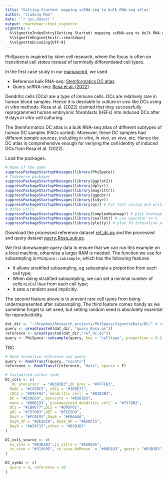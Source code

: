 ```yaml
---
title: "Getting Started: mapping scRNA-seq to bulk RNA-seq atlas"
author: "Jiadong Mao"
date: "`r Sys.Date()`"
output: rmarkdown::html_vignette
vignette: >
  %\VignetteIndexEntry{Getting Started: mapping scRNA-seq to bulk RNA-seq atlas}
  %\VignetteEngine{knitr::rmarkdown}
  %\VignetteEncoding{UTF-8}
---
```


PhiSpace is inspired by stem cell research, where the focus is often on transitional cell *states* 
instead of terminally differentiated cell *types*. 

In the first case study in our [manuscript](https://www.biorxiv.org/content/10.1101/2024.06.19.599787v1), we
used

- Reference bulk RNA-seq: [Stemformatics DC atlas](https://journals.aai.org/jimmunol/article/209/12/2352/237295/The-Human-Dendritic-Cell-Atlas-An-Integrated)
- Query scRNA-seq: [Rosa et al. (2022)](https://www.science.org/doi/10.1126/sciimmunol.abg5539) 

Dendritic cells (DCs) are a type of immune cells. DCs are relatively rare in human blood samples. Hence it is desirable to culture *in vivo* like 
DCs using *in vitro* methods. Rosa et al. (2022) claimed that they successfully reprogrammed human embryonic fibroblasts (HEFs) into induced DCs after 9 days *in vitro* cell culturing. 

The Stemformatics DC atlas is a bulk RNA-seq atlas of different subtypes of human DC samples (FACs sorted). Moreover, these DC samples had different *sample sources*, including *in vitro*, *in vivo*, *ex vivo*, etc. Hence the DC atlas is comprehensive enough for veriying the cell identity of induced DCs from Rosa et al. (2022).

Load the packages.
```r
# Name of the game
suppressPackageStartupMessages(library(PhiSpace))
# Tidyverse packages
suppressPackageStartupMessages(library(ggplot2))
suppressPackageStartupMessages(library(dplyr))
suppressPackageStartupMessages(library(magrittr))
suppressPackageStartupMessages(library(ggpubr))
suppressPackageStartupMessages(library(tidyr))
suppressPackageStartupMessages(library(qs)) # For fast saving and writing R objects
# Other utils
suppressPackageStartupMessages(library(ComplexHeatmap)) # plot heatmap
suppressPackageStartupMessages(library(zeallot)) # use operator %<-%
suppressPackageStartupMessages(library(plotly)) # plot 3d interative plots
```

Download the processed reference dataset [ref_dc.qs](https://www.dropbox.com/scl/fi/w5j9h6ty0zym8buo07qt8/ref_dc.qs?rlkey=pijs0db60vzdr12fevxk5s86h&st=jinploi0&dl=0) and the processed and query dataset [query_Rosa_sub.qs](https://www.dropbox.com/scl/fi/dm0wr4bvd5lgus7yogl0f/query_Rosa.qs?rlkey=17he2c5v8k5mijrcnmm7v8vak&st=2biiokdc&dl=0).

We first donwsample query data to ensure that we can run this example on a local machine, otherwise a larger RAM is needed. The function we use for subsampling is `PhiSpace::subsample`, which has the following features

- It allows stratified subsampling, eg subsample a proportion from each cell type;
- When doing stratified subsampling, we can set a minimal number of cells `minCellNum` from each cell type;
- It sets a random seed implicitly.

The second feature above is to prevent rare cell types from being underrepresented after subsampling. The third feature comes handy as we sometime forget to set seed, but setting random seed is absolutely essential for reproducibility.
```r
dat_dir <- "~/Dropbox/Research_projects/PhiSpace/VignetteData/DC/" # replace this by your own directory where you store ref_dc.qs and query_dc.qs
query <- qread(paste0(dat_dir, "query_Rosa.qs"))
reference <- qread(paste0(dat_dir,"ref_dc.qs"))
query <- PhiSpace::subsample(query, key = "celltype", proportion = 0.2, minCellNum = 50, seed = 5202056)
```

TBC

```r
# Rank normalise reference and query
query <- RankTransf(query, "counts")
reference <- RankTransf(reference, "data", sparse = F)

# Customised colour code
DC_cols <- c(
  `DC precursor` = "#B3B3B3",DC_prec = "#FFFFB3",
  MoDC = "#CCEBC5", cDC1 = "#1B9E77", 
  cDC2 = "#D95F02",`dendritic cell` = "#B3B3B3", 
  DC = "#B3DE69", monocyte = "#B3B3B3",
  mono = "#80B1D3",`plasmacytoid dendritic cell` = "#7570B3",
  DC1 = "#1B9E77",DC2 = "#D95F02",
  pDC = "#7570B3",HEF = "#FEE5D9", 
  Day3 = "#FCAE91",Day6 = "#FB6A4A",
  Day9_SP = "#DE2D26", Day9_DP = "#A50F15",
  Day9 = "#A50F15",other = "#B3B3B3"
)

DC_cols_source <- c(
  ex_vivo = "#B3B3B3",in_vitro = "#A50026",
  in_vivo = "#313695",`in_vivo_HuMouse` = "#80B1D3", query = "#B3B3B3"
)

DC_symbs <- c(
  query = 4, reference = 16
)
```



